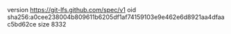 version https://git-lfs.github.com/spec/v1
oid sha256:a0cee238004b809611b6205df1af74159103e9e462e6d8921aa4dfaac5bd62ce
size 8332
